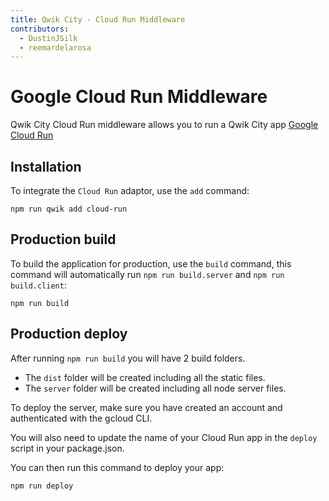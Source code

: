 ```yaml
---
title: Qwik City - Cloud Run Middleware
contributors:
  - DustinJSilk
  - reemardelarosa
---
```


# Google Cloud Run Middleware

Qwik City Cloud Run middleware allows you to run a Qwik City app [Google Cloud Run](https://cloud.google.com/run)

## Installation

To integrate the `Cloud Run` adaptor, use the `add` command:

```shell
npm run qwik add cloud-run
```

## Production build

To build the application for production, use the `build` command, this command will automatically run `npm run build.server` and `npm run build.client`:

```shell
npm run build
```

## Production deploy

After running `npm run build` you will have 2 build folders.

- The `dist` folder will be created including all the static files.
- The `server` folder will be created including all node server files.

To deploy the server, make sure you have created an account and authenticated with the gcloud CLI.

You will also need to update the name of your Cloud Run app in the `deploy` script in your package.json.

You can then run this command to deploy your app:

`npm run deploy`
